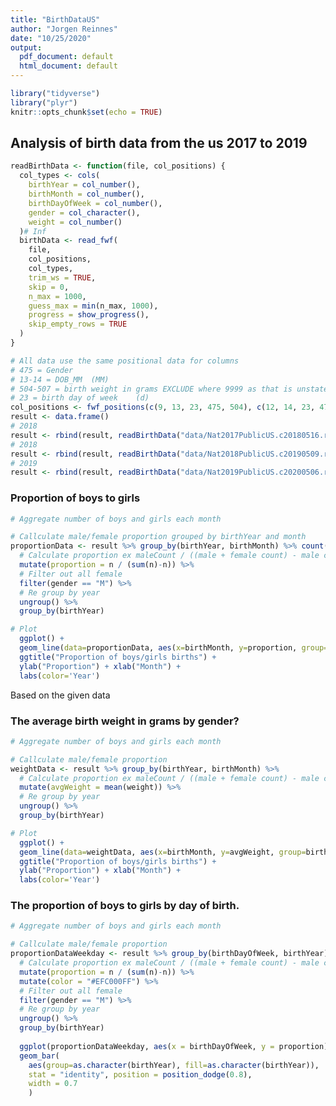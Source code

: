 ```yaml
---
title: "BirthDataUS"
author: "Jorgen Reinnes"
date: "10/25/2020"
output:
  pdf_document: default
  html_document: default
---
```


```r
library("tidyverse")
library("plyr")
knitr::opts_chunk$set(echo = TRUE)
```

## Analysis of birth data from the us 2017 to 2019

```r
readBirthData <- function(file, col_positions) {
  col_types <- cols(
    birthYear = col_number(),
    birthMonth = col_number(),
    birthDayOfWeek = col_number(),
    gender = col_character(),
    weight = col_number()
  )# Inf
  birthData <- read_fwf(
    file,
    col_positions,
    col_types,
    trim_ws = TRUE,
    skip = 0,
    n_max = 1000,
    guess_max = min(n_max, 1000),
    progress = show_progress(),
    skip_empty_rows = TRUE
  )
}

# All data use the same positional data for columns
# 475 = Gender
# 13-14 = DOB_MM  (MM)
# 504-507 = birth weight in grams EXCLUDE where 9999 as that is unstated weight!
# 23 = birth day of week    (d)
col_positions <- fwf_positions(c(9, 13, 23, 475, 504), c(12, 14, 23, 475, 507), c("birthYear", "birthMonth", "birthDayOfWeek", "gender", "weight"))
result <- data.frame()
# 2018
result <- rbind(result, readBirthData("data/Nat2017PublicUS.c20180516.r20180808.txt", col_positions))
# 2018
result <- rbind(result, readBirthData("data/Nat2018PublicUS.c20190509.r20190717.txt", col_positions))
# 2019
result <- rbind(result, readBirthData("data/Nat2019PublicUS.c20200506.r20200915.txt", col_positions))

```

### Proportion of boys to girls

```r

# Aggregate number of boys and girls each month

# Callculate male/female proportion grouped by birthYear and month
proportionData <- result %>% group_by(birthYear, birthMonth) %>% count(gender) %>%
  # Calculate proportion ex maleCount / ((male + female count) - male count)
  mutate(proportion = n / (sum(n)-n)) %>%
  # Filter out all female
  filter(gender == "M") %>%
  # Re group by year
  ungroup() %>%
  group_by(birthYear)

# Plot 
  ggplot() +
  geom_line(data=proportionData, aes(x=birthMonth, y=proportion, group=birthYear, col=as.character(birthYear))) +
  ggtitle("Proportion of boys/girls births") +
  ylab("Proportion") + xlab("Month") +
  labs(color='Year') 
```

Based on the given data 





### The average birth weight in grams by gender?

```r

# Aggregate number of boys and girls each month

# Callculate male/female proportion
weightData <- result %>% group_by(birthYear, birthMonth) %>%
  # Calculate proportion ex maleCount / ((male + female count) - male count)
  mutate(avgWeight = mean(weight)) %>%
  # Re group by year
  ungroup() %>%
  group_by(birthYear)

# Plot 
  ggplot() +
  geom_line(data=weightData, aes(x=birthMonth, y=avgWeight, group=birthYear, col=as.character(birthYear))) +
  ggtitle("Proportion of boys/girls births") +
  ylab("Proportion") + xlab("Month") +
  labs(color='Year')

```

### The proportion of boys to girls by day of birth.


```r

# Aggregate number of boys and girls each month

# Callculate male/female proportion
proportionDataWeekday <- result %>% group_by(birthDayOfWeek, birthYear) %>% count(gender) %>%
  # Calculate proportion ex maleCount / ((male + female count) - male count)
  mutate(proportion = n / (sum(n)-n)) %>%
  mutate(color = "#EFC000FF") %>%
  # Filter out all female
  filter(gender == "M") %>%
  # Re group by year
  ungroup() %>%
  group_by(birthYear)
  
  ggplot(proportionDataWeekday, aes(x = birthDayOfWeek, y = proportion)) +
  geom_bar(
    aes(group=as.character(birthYear), fill=as.character(birthYear)),
    stat = "identity", position = position_dodge(0.8),
    width = 0.7
    )

```


















